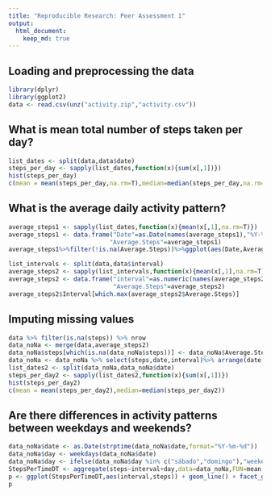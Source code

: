 ```yaml
---
title: "Reproducible Research: Peer Assessment 1"
output: 
  html_document:
    keep_md: true
---
```



## Loading and preprocessing the data
```r
library(dplyr)
library(ggplot2)
data <- read.csv(unz("activity.zip","activity.csv"))
```
## What is mean total number of steps taken per day?
```r
list_dates <- split(data,data$date)
steps_per_day <- sapply(list_dates,function(x){sum(x[,1])})
hist(steps_per_day)
c(mean = mean(steps_per_day,na.rm=T),median=median(steps_per_day,na.rm=T))
```
## What is the average daily activity pattern?
```r
average_steps1 <- sapply(list_dates,function(x){mean(x[,1],na.rm=T)})
average_steps1 <- data.frame("Date"=as.Date(names(average_steps1),"%Y-%m-%d"),
                            "Average.Steps"=average_steps1)
average_steps1%>%filter(!is.na(Average.Steps))%>%ggplot(aes(Date,Average.Steps)) + geom_line()

list_intervals <- split(data,data$interval)
average_steps2 <- sapply(list_intervals,function(x){mean(x[,1],na.rm=T)})
average_steps2 <- data.frame("interval"=as.numeric(names(average_steps2)),
                             "Average.Steps"=average_steps2)
average_steps2$Interval[which.max(average_steps2$Average.Steps)]

```

## Imputing missing values


```r
data %>% filter(is.na(steps)) %>% nrow
data_noNa <- merge(data,average_steps2)
data_noNa$steps[which(is.na(data_noNa$steps))] <- data_noNa$Average.Steps[which(is.na(data_noNa$steps))]
data_noNa <- data_noNa %>% select(steps,date,interval)%>% arrange(date,interval)
list_dates2 <- split(data_noNa,data_noNa$date)
steps_per_day2 <- sapply(list_dates2,function(x){sum(x[,1])})
hist(steps_per_day2)
c(mean = mean(steps_per_day2),median=median(steps_per_day2))
```
## Are there differences in activity patterns between weekdays and weekends?

```r
data_noNa$date <- as.Date(strptime(data_noNa$date,format="%Y-%m-%d"))
data_noNa$day <- weekdays(data_noNa$date)
data_noNa$day <- ifelse(data_noNa$day %in% c("sábado","domingo"),"weekend","weekday")
StepsPerTimeDT <- aggregate(steps~interval+day,data=data_noNa,FUN=mean,na.action=na.omit)
p <- ggplot(StepsPerTimeDT,aes(interval,steps)) + geom_line() + facet_grid(day~ .)
p
````
